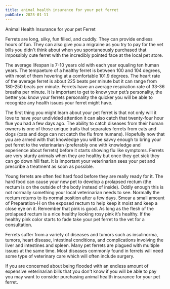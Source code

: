 ```yaml
---
title: animal health insurance for your pet ferret
pubDate: 2023-01-11
---
```


Animal Health Insurance for your pet Ferret

Ferrets are long, silky, fun filled, and cuddly. They can provide endless hours of fun. They can also give you a migraine as you try to pay for the vet bills you didn't think about when you spontaneously purchased that impossibly cute ferret with the incredibly pointed face at the local pet store.
	
The average lifespan is 7-10 years old with each year equaling ten human years. The tempaeture of a healthy ferret is between 100 and 104 degrees, with most of them hovering at a comfortable 101.9 degrees. The heart rate of the average ferret is about 225 beats per minute but it can range from 180-250 beats per minute. Ferrets have an average respiration rate of 33-36 breaths per minute. It is important to get to know your pet’s personality, the better you know your ferrets personality the quicker you will be able to recognize any health issues your ferret might have.
	
The first thing you might learn about your pet ferret is that not only will it love to have your undivided attention it can also catch that twenty-four hour flue you had a few days ago. The ability to catch diseases from their human owners is one of those unique traits that separates ferrets from cats and dogs (cats and dogs can not catch the flu from humans). Hopefully now that you are armed with that knowledge you will be savvy enough to bring your pet ferret to the veterinarian (preferably one with knowledge and experience about ferrets) before it starts showing flu like symptoms. Ferrets are very sturdy animals when they are healthy but once they get sick they can go down hill fast. It is important your veterinarian sees your pet and prescribe a treatment as soon as possible. 
	
Young ferrets are often fed hard food before they are really ready for it. The hard food can cause your new pet to develop a prolapsed rectum (the rectum is on the outside of the body instead of inside). Oddly enough this is not normally something your local veterinarian needs to see. Normally the rectum returns to its normal position after a few days. Smear a small amount of Preparation-H on the exposed rectum to help keep it moist and keep a close eye on it. Remember that pink is good. As long as the flesh of the prolapsed rectum is a nice healthy looking rosy pink it’s healthy. If the healthy pink color starts to fade take your pet ferret to the vet for a consultation.
	  
Ferrets suffer from a variety of diseases and tumors such as insulinorma, tumors, heart disease, intestinal conditions, and complications involving the liver and intestines and spleen. Many pet ferrets are plagued with multiple issues at the same time. Most diseases commonly found in ferrets will need some type of veterinary care which will often include surgery.
	
If you are concerned about being flooded with an endless amount of expensive veterinarian bills that you don't know if you will be able to pay you may want to consider purchasing animal health insurance for your pet ferret.